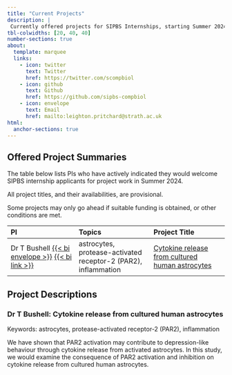 ```yaml
---
title: "Current Projects"
description: |
 Currently offered projects for SIPBS Internships, starting Summer 2024.
tbl-colwidths: [20, 40, 40]
number-sections: true
about:
  template: marquee
  links:
    - icon: twitter
      text: Twitter
      href: https://twitter.com/scompbiol
    - icon: github
      text: Github
      href: https://github.com/sipbs-compbiol
    - icon: envelope
      text: Email
      href: mailto:leighton.pritchard@strath.ac.uk
html:
  anchor-sections: true
---
```


## Offered Project Summaries

The table below lists PIs who have actively indicated they would welcome SIPBS internship applicants for project work in Summer 2024.

::: callout-important
All project titles, and their availabilities, are provisional.
:::

::: callout-warning
Some projects may only go ahead if suitable funding is obtained, or other conditions are met.
:::

| PI                                                                                                                                        | Topics                                                         | Project Title                                                     |
|:----------------------|:------------------------|:------------------------|
| Dr T Bushell [{{< bi envelope >}}](mailto:trevor.bushell@strath.ac.uk) [{{< bi link >}}](https://www.strath.ac.uk/staff/bushelltrevordr/) | astrocytes, protease-activated receptor-2 (PAR2), inflammation | [Cytokine release from cultured human astrocytes](#sec-bushell-1) |

## Project Descriptions

### Dr T Bushell: Cytokine release from cultured human astrocytes {#sec-bushell-1}

Keywords: astrocytes, protease-activated receptor-2 (PAR2), inflammation

We have shown that PAR2 activation may contribute to depression-like behaviour through cytokine release from activated astrocytes. In this study, we would examine the consequence of PAR2 activation and inhibition on cytokine release from cultured human astrocytes.

